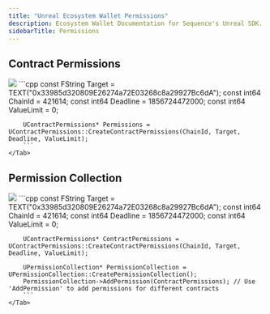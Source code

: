 ---
title: "Unreal Ecosystem Wallet Permissions"
description: Ecosystem Wallet Documentation for Sequence's Unreal SDK.
sidebarTitle: Permissions
---

## Contract Permissions

<Tabs>
    <Tab title="Blueprint">
        <Frame>
            <img src="/images/unreal/ecosystem/contract_permissions.png" />
        </Frame>
    </Tab>
    <Tab title="C++">
        ```cpp
        const FString Target = TEXT("0x33985d320809E26274a72E03268c8a29927Bc6dA");
        const int64 ChainId = 421614;
        const int64 Deadline = 1856724472000;
        const int64 ValueLimit = 0;

        UContractPermissions* Permissions = UContractPermissions::CreateContractPermissions(ChainId, Target, Deadline, ValueLimit);
        ```
    </Tab>
</Tabs>

## Permission Collection

<Tabs>
    <Tab title="Blueprint">
        <Frame>
            <img src="/images/unreal/ecosystem/permission_collection.png" />
        </Frame>
    </Tab>
    <Tab title="C++">
        ```cpp
        const FString Target = TEXT("0x33985d320809E26274a72E03268c8a29927Bc6dA");
        const int64 ChainId = 421614;
        const int64 Deadline = 1856724472000;
        const int64 ValueLimit = 0;

        UContractPermissions* ContractPermissions = UContractPermissions::CreateContractPermissions(ChainId, Target, Deadline, ValueLimit);

        UPermissionCollection* PermissionCollection = UPermissionCollection::CreatePermissionCollection();
        PermissionCollection->AddPermission(ContractPermissions); // Use 'AddPermission' to add permissions for different contracts
        ```
    </Tab>
</Tabs>
